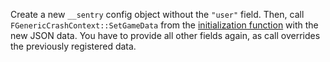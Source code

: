 Create a new `__sentry` config object without the `"user"` field. Then, call `FGenericCrashContext::SetGameData` from the [initialization function](/platforms/native/guides/ue4/advanced-config/) with the new JSON data. You have to provide all other fields again, as call overrides the previously registered data.
